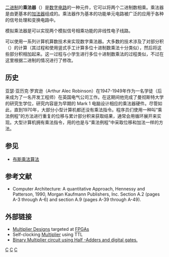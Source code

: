 {{multiple issues|
{{no footnotes|time=2018-03-24T11:35:29+00:00}}
{{original research|time=2018-03-24T11:35:29+00:00}}
{{refimprove|time=2018-03-24T11:35:29+00:00}}
}}
{{NoteTA
|G1=Electronics
}}
[[二进制|二进制]]的'''乘法器'''（{{lang-en|'''multiplier'''}}）是[[数字电路|数字电路]]的一种元件，它可以将两个二进制数相乘。乘法器是由更基本的[[加法器|加法器]]组成的。乘法器作为基本的功能单元电路被广泛的应用于各种的信号处理和变换电路中。

模拟乘法器是可以实现两个模拟信号相乘功能的非线性电子线路。

可以使用一系列计算机算数技术来实现数字乘法器。大多数的技术涉及了对部分积（{{lang|en|partial product}}）的计算（其过程和使用竖式手工计算多位十进制数乘法十分类似），然后将这些部分积相加起来。这一过程与小学生进行多位十进制数乘法的过程类似，不过在这里根据二进制的情况进行了修改。

== 历史 ==
亚瑟·亚历克·罗宾逊（Arthur Alec Robinson）在1947-1949年作为一名学徒（后来成为了一名开发工程师）在英国电气公司工作。在这期间他完成了曼彻斯特大学的研究生学位，研究内容是为早期的 Mark 1 电脑设计相应的乘法器硬件。尽管如此，直到1970年，大部分小型计算机都还没有乘法指令。程序员们使用一种叫“乘法例程”的方法进行重复的位移与累计部分积来获取结果，通常会用循环展开来实现。大型计算机拥有乘法指令，用的也是与“乘法例程”中采取位移和加法一样的方法。

== 参见 ==
* [[布斯乘法算法|布斯乘法算法]]

== 参考文献 ==
*Computer Architecture: A quantitative Approach,  Hennessy and Patterson, 1990, Morgan Kaufmann Publishers, Inc. Section A.2 (pages A-3 through A-6) and section A.9 (pages A-39 through A-49).

== 外部链接 ==
* [https://web.archive.org/web/20000818145531/http://www.andraka.com/multipli.htm Multiplier Designs] targeted at [[FPGA|FPGA]]s
* Self-clocking [https://web.archive.org/web/20101129005521/http://ixeelectronics.com/openttl/Multiplier.html Multiplier] using TTL
* [http://www.fullchipdesign.com/binary_multiplier_digital.htm Binary Multiplier circuit using Half -Adders and digital gates.]{{Wayback|url=http://www.fullchipdesign.com/binary_multiplier_digital.htm |date=20120708043241 }}

{{数字电路}}

[[Category:乘法|C]]
[[Category:二进制算术|C]]
[[Category:數字電路|C]]